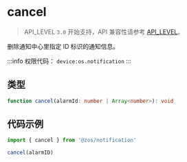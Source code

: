 # cancel

> API_LEVEL `3.0` 开始支持，API 兼容性请参考 [API_LEVEL](../../../../guides/framework/device/compatibility.md)。

删除通知中心里指定 ID 标识的通知信息。

:::info
权限代码： `device:os.notification`
:::

## 类型

```ts
function cancel(alarmId: number | Array<number>): void
```

## 代码示例

```js
import { cancel } from '@zos/notification'

cancel(alarmID)
```
